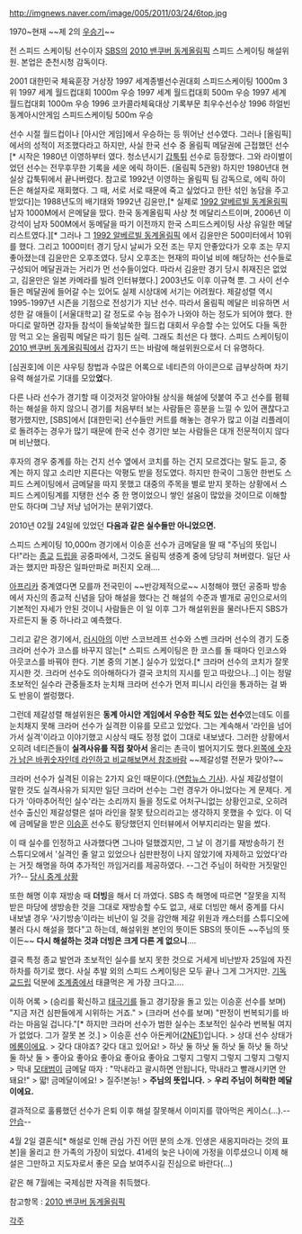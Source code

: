 http://imgnews.naver.com/image/005/2011/03/24/6top.jpg

1970~현재
~~제 2의 [[우승기]]~~

전 스피드 스케이팅 선수이자 [[SBS]]의 [[2010 밴쿠버 동계올림픽]] 스피드 스케이팅 해설위원. 본업은 춘천시청 감독이다.

2001 대한민국 체육훈장 거상장 
1997 세계종별선수권대회 스피드스케이팅 1000m 3위 
1997 세계 월드컵대회 1000m 우승 
1997 세계 월드컵대회 500m 우승 
1997 세계 월드컵대회 1000m 우승 
1996 코카콜라체육대상 기록부문 최우수선수상 
1996 하얼빈 동계아시안게임 스피드스케이팅 500m 우승 

선수 시절 월드컵이나 [아시안 게임]에서 우승하는 등 뛰어난 선수였다. 그러나 [올림픽]에서의 성적이 저조했다라고 하지만, 사실 한국 선수 중 올림픽 메달권에 근접했던 선수[* 시작은 1980년 이영하부터 였다. 청소년시기 [[갑툭튀]] 선수로 등장했다. 그와 라이벌이었던 선수는 전무후무한 기록을 세운 에릭 하이든. (올림픽 5관왕) 하지만 1980년대 현실상 갑툭튀에서 끝나버렸다. 참고로 1992년 이영하는 올림픽 팀 감독으로, 에릭 하이든은 해설자로 재회했다. 그 때, 서로 서로 때문에 죽고 싶었다고 한탄 섞인 농담을 주고 받았다]는 1988년도의 배기태와 1992년 김윤만,[* 실제로 [[1992 알베르빌 동계올림픽]] 남자 1000M에서 은메달을 땄다. 한국 동계올림픽 사상 첫 메달리스트이며, 2006년 이강석이 남자 500M에서 동메달을 따기 이전까지 한국 스피드스케이팅 사상 유일한 메달리스트였다.][* 그러나 그 [[1992 알베르빌 동계올림픽]] 에서 김윤만은 500미터에서 10위를 했다. 그리고 1000미터 경기 당시 날씨가 오전 조는 무지 안좋았다가 오후 조는 무지 좋아졌는데 김윤만은 오후조였다. 당시 오후조는 현재의 파이널 비에 해당하는 선수들로 구성되어 메달권과는 거리가 먼 선수들이었다. 따라서 김윤만 경기 당시 취재진은 없었고, 김윤만은 일본 카메라를 빌려 인터뷰했다.] 2003년도 이후 이규혁 뿐. 그 사이 선수들은 메달권에 들어갈 수는 있어도 실제 시상대에 서기는 어려웠다. 제갈성렬 역시 1995-1997년 시즌을 기점으로 전성기가 지난 선수. 따라서 올림픽 메달은 비유하면 서성한 갈 애들이 [서울대학교] 갈 정도로 수능 점수가 나와야 하는 정도가 되어야 했다. 한 마디로 말하면 강자들 참석이 들쑥날쑥한 월드컵 대회서 우승할 수는 있어도 다들 독한 맘 먹고 오는 올림픽 메달은 따기 힘든 실력. 그래도 최선은 다 했다. 스피드 스케이팅이 [[2010 밴쿠버 동계올림픽]]에서 갑자기 뜨는 바람에 해설위원으로서 더 유명하다.

[심권호]에 이은 샤우팅 창법과 수많은 어록으로 네티즌의 아이콘으로 급부상하며 차기 유력 해설가로 기대를 모았'''었'''다.

다른 나라 선수가 경기할 때 이것저것 알아야될 상식을 해설에 덧붙여 주고 선수를 폄훼하는 해설을 하지 않으니 경기를 처음부터 보는 사람들은 흥분을 느낄 수 있어 괜찮다고 평가했지만, [SBS]에서 [대한민국] 선수들만 커트를 해놓는 경우가 많고 이걸 리플레이로 돌려주는 경우가 많기 때문에 한국 선수 경기만 보는 사람들은 대개 전문적이지 않다며 비난했다.

후자의 경우 중계를 하는 건지 선수 옆에서 코치를 하는 건지 모르겠다는 말도 듣고, 중계는 하지 않고 소리만 지른다는 악평도 받을 정도였다. 하지만 한국이 그동안 한번도 스피드 스케이팅에서 금메달을 따지 못했고 대중의 주목을 별로 받지 못하는 상황에서 스피드 스케이팅계를 지탱한 선수 중 한 명이었으니 쌓인 설움이 많았을 것이므로 이해할 만도 하다며 그냥 저냥 넘어가는 분위기였다.

2010년 02월 24일에 있었던 '''다음과 같은 실수들만 아니었으면.'''

스피드 스케이팅 10,000m 경기에서 이승훈 선수가 금메달을 딸 때 "주님의 뜻입니다!"라는 [[종교]] [[드립]]을 공중파에서, 그것도 올림픽 생중계 중에 당당히 쳐버렸다. 일단 사과는 했지만 파장은 일파만파로 퍼진지 오래….

[[아프리카]] 중계였다면 모를까 전국민이 ~~반강제적으로~~ 시청해야 했던 공중파 방송에서 자신의 종교적 신념을 담아 해설을 했다는 건 해설의 수준과 별개로 공인으로서의 기본적인 자세가 안된 것이니 사람들은 이 일 이후 그가 해설위원을 물러나든지 SBS가 자르든지 둘 중 하나라고 예측했다.

그리고 같은 경기에서, [[러시아]]의 이반 스코브레프 선수와 스벤 크라머 선수의 경기 도중 크라머 선수가 코스를 바꾸지 않는[* 스피드 스케이팅은 한 코스를 돌 때마다 인코스와 아웃코스를 바꿔야 한다. 기본 중의 기본.] 실수가 있었다.[* 크라머 선수의 코치가 잘못 지시한 것. 크라머 선수도 의아해하다가 결국 코치의 지시를 믿고 따랐으나...] 이는 정말 초보적인 실수라 관중들조차 눈치채 크라머 선수가 먼저 피니시 라인을 통과하는 걸 봐도 반응이 썰렁했다.

그런데 제갈성렬 해설위원은 '''동계 아시안 게임에서 우승한 적도 있는 선수'''였는데도 이를 눈치채지 못해 크라머 선수가 실격한 이유를 모르고 있었다. 그는 계속해서 '라인을 넘어가서 실격'이라고 이야기했고 시상식 때도 정정 없이 그대로 내보냈다. 그러한 상황에서 오히려 네티즌들이 '''실격사유를 직접 찾아서''' 올리는 촌극이 벌어지기도 했다.[http://gall.dcinside.com/list.php?id=lgtwins&no=494709&page=1&bbs= 왼쪽에 숫자가 남은 바퀴숫자인데 라인하고 비교해보면서 참조바람] ~~제갈성렬 전문가 맞아?~~

크라머 선수가 실격된 이유는 2가지 요인 때문이다.([http://news.nate.com/view/20100224n03403?mid=s0604 연합뉴스 기사]). 사실 제갈성렬이 말한 것도 실격사유가 되지만 일단 크라머 선수는 그런 경우가 아니었다는 게 문제다. 게다가 '아마추어적인 실수'라는 소리까지 들을 정도로 어처구니없는 상황인고로, 오히려 선수 출신인 제갈성렬은 설마 라인을 잘못 탔으리라고는 생각하지 못했을 수 있다. 이 덕에 금메달을 받은 [[이승훈]] 선수도 황당했던지 인터뷰에서 어부지리라는 말을 썼다.

이 때 실수를 인정하고 사과했다면 그나마 덜했겠지만, 그 날 이 경기를 재방송하기 전 스튜디오에서 '실격인 줄 알고 있었으나 심판판정이 나지 않았기에 자제하고 있었다'라는 거짓 해명을 하여 추가적인 까임거리를 제공하였다. --그건 주님이 허락한 거짓말인가?-- 
[http://thimg.dreamwiz.com/upfile/201002/1266994160344_1.jpg 당시 중계 상황]

또한 해명 이후 재방송 때 '''더빙'''을 해서 더 까였다. SBS 측 해명에 따르면 "잘못을 지적받은 마당에 생방송한 것을 그대로 재방송할 수도 없고, 새로 더빙만 해서 중계를 다시 내보낼 경우 ‘사기방송’이라는 비난이 일 것을 감안해 제갈 위원과 캐스터를 스튜디오에 불러 다시 해설을 했다"고 하는데, 해설위원 본인의 뜻이든 SBS의 뜻이든 ~~주님의 뜻이든~~ '''다시 해설하는 것과 더빙은 크게 다른 게 없으니'''….

결국 특정 종교 발언과 초보적인 실수를 보지 못한 것으로 거세게 비난받자 25일에 자진하차를 하기로 했다. 사실 추발 외의 스피드 스케이팅은 모두 끝나 그게 그거지만. [[기독교]]드립 덕분에 [[조계종]]에서 태클먹은 게 가장 크다고….

이하 어록
> (승리를 확신하고 [[태극기]]를 들고 경기장을 돌고 있는 이승훈 선수를 보며) "지금 저건 심판들에게 시위하는 거죠."
> (크라머 선수를 보며) "판정이 번복되기를 바라는 마음일 겁니다."[* 하지만 크라머 선수가 범한 실수는 초보적인 실수라 번복될 여지가 없었다. 그가 잘못 본 것.]
> 이승훈 선수 아돈케어([[2NE1]])입니다.
> 상대 선수 상태가 [[메롱]]이에요.
> 갖다 대야죠? 갖다 대고 있어요!
> 하낫 둘 하낫 둘 하낫 둘 하낫 둘 하낫 둘 하낫 둘 
> 좋아요 좋아요 좋아요 좋아요 좋아요 그렇지 그렇지 그렇지 그렇지 그렇지 
> 막내 [[모태범]]이 금메달 따자 : "막내라고 괄시하면 안됩니다, 막내라고 빨래시키면 안돼요!"
> 딻! 금메달이에요!
> 질주!본능!
> '''주님의 뜻입니다.'''
> '''우리 주님이 허락한 메달이에요.'''

결과적으로 훌륭했던 선수가 은퇴 이후 해설 잘못해서 이미지를 깎아먹은 케이스(...).--[[안습]]--

4월 2일 결혼식[* 해설로 인해 관심 가진 어떤 분의 소개. 인생은 새옹지마라는 것의 표본]을 올리고 한 가족의 가장이 되었다. 41세의 늦은 나이에 가정을 이루셨으니 이제 해설은 그만하고 지도자로서 좋은 모습 보여주시길 진심으로 바란다(...)

같은 해 7월에는 국제심판 자격을 취득했다.

참고항목 : [[2010 밴쿠버 동계올림픽]]

[[각주]]
